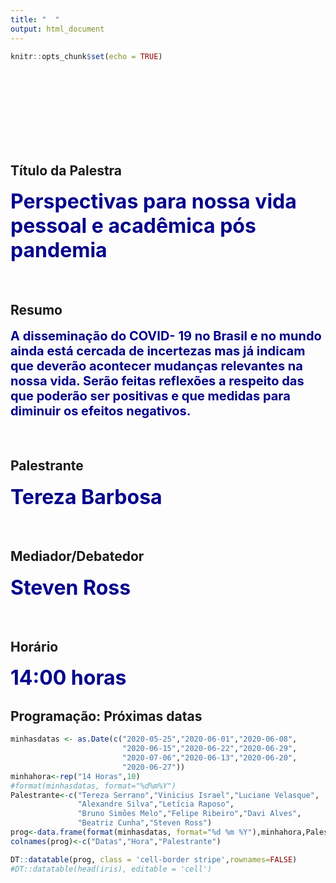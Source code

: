 ```yaml
---
title: "  "
output: html_document
---
```


```r
knitr::opts_chunk$set(echo = TRUE)
```
<br>
<br>
<br>
<br>
<br>
<br>
<br>

## Título da Palestra

<span style=" font-size: 32px; font-weight:bold; color:darkblue;">Perspectivas para nossa vida pessoal e acadêmica pós pandemia</span>
<br>
<br>
<br>

## Resumo

<span style=" font-size: 20px; font-weight:bold; color:darkblue;">A disseminação do COVID- 19 no Brasil e no mundo ainda está cercada de incertezas mas já indicam que deverão acontecer mudanças relevantes na nossa vida. Serão feitas reflexões a respeito das que poderão ser positivas e que medidas para diminuir os efeitos negativos.</span>
<br>
<br>
<br>

## Palestrante

<span style=" font-size: 32px; font-weight:bold; color:darkblue;">Tereza Barbosa</span>
<br>
<br>
<br>


## Mediador/Debatedor

<span style=" font-size: 32px; font-weight:bold; color:darkblue;">Steven Ross</span>
<br>
<br>
<br>

## Horário

<span style=" font-size: 32px; font-weight:bold; color:darkblue;">14:00 horas</span>

## Programação: Próximas datas

```r
minhasdatas <- as.Date(c("2020-05-25","2020-06-01","2020-06-08",
                         "2020-06-15","2020-06-22","2020-06-29",
                         "2020-07-06","2020-06-13","2020-06-20",
                         "2020-06-27"))
minhahora<-rep("14 Horas",10)
#format(minhasdatas, format="%d%m%Y")
Palestrante<-c("Tereza Serrano","Vinicius Israel","Luciane Velasque",
               "Alexandre Silva","Letícia Raposo",
               "Bruno Simões Melo","Felipe Ribeiro","Davi Alves",
               "Beatriz Cunha","Steven Ross")
prog<-data.frame(format(minhasdatas, format="%d %m %Y"),minhahora,Palestrante)
colnames(prog)<-c("Datas","Hora","Palestrante")

DT::datatable(prog, class = 'cell-border stripe',rownames=FALSE)
#DT::datatable(head(iris), editable = 'cell')
```

